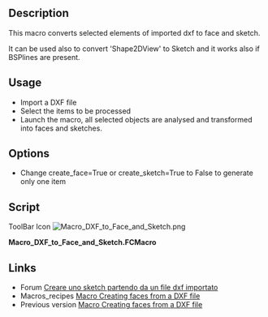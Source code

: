 <languages/>
<translate>

<!--T:1-->
{{Macro
|Name=DXF to Face and Sketch
|Icon=Macro_DXF_to_Face_and_Sketch.png
|Description=This macro create face and sketch from a DXF file.
|Author=shoogen,  easyw-fc
|Version=02.00
|Date=2017-10-23
|FCVersion=All
|Download=[https://wiki.freecad.org/images/6/6d/Macro_DXF_to_Face_and_Sketch.png ToolBar Icon]
}}

==Description== <!--T:8-->

<!--T:2-->
This macro converts selected elements of imported dxf to face and sketch.

<!--T:7-->
It can be used also to convert 'Shape2DView' to Sketch and it works also if BSPlines are present.

==Usage== <!--T:9-->

<!--T:3-->
* Import a DXF file
* Select the items to be processed
* Launch the macro, all selected objects are analysed and transformed into faces and sketches.

==Options== <!--T:10-->

<!--T:6-->
* Change create_face=True or create_sketch=True to False to generate only one item

==Script== <!--T:4-->

<!--T:11-->
ToolBar Icon [[Image:Macro_DXF_to_Face_and_Sketch.png]]

</translate>

'''Macro_DXF_to_Face_and_Sketch.FCMacro'''

{{MacroCode|code=
##    Select the items to be processed
##    Launch the macro, all selected objects are analyzed and transformed into faces and sketches.
##    change create_face=True or create_sketch=True to False to generate only one item
## todo: fix closed curves for bsplines method

import FreeCAD,Part,Path
from PathScripts import PathUtils

import sys, os
#sys.path.append('C:\Cad\Progetti_K\3D-FreeCad-tools/')
#sys.path.append(os.path.realpath(__file__)) #workaround to test OpenSCAD2DgeomMau
#import OpenSCAD2DgeomMau #OpenSCAD2Dgeom
#reload(OpenSCAD2DgeomMau)
import OpenSCAD2Dgeom

import PySide
from PySide import QtGui, QtCore


import DraftGeomUtils
import Draft
from DraftGeomUtils import geomType

create_face=True
create_sketch=True
dqd = 0.02 #discretize(QuasiDeflection=d) => gives a list of points with a maximum deflection 'd' to the edge (faster)


def clear_console():
    #clearing previous messages
    mw=FreeCADGui.getMainWindow()
    c=mw.findChild(QtGui.QPlainTextEdit, "Python console")
    c.clear()
    r=mw.findChild(QtGui.QTextEdit, "Report view")
    r.clear()

def shape2Sketch(shape):
    # replace shape.edges with arcs
    newEdges = PathUtils.cleanedges(shape.Edges,0.1)
    wire = Part.Wire([Part.Edge(i) for i in newEdges])
    sketch = Draft.makeSketch(wire,autoconstraints=True,delete=True)
    return sketch

def Discretize(shape, addToName=None):
    ##https://forum.freecad.org/viewtopic.php?f=12&t=16336#p129468
    ##Discretizes the edge and returns a list of points.
    ##The function accepts keywords as argument:
    ##discretize(Number=n) => gives a list of 'n' equidistant points
    ##discretize(QuasiNumber=n) => gives a list of 'n' quasi equidistant points (is faster than the method above)
    ##discretize(Distance=d) => gives a list of equidistant points with distance 'd'
    ##discretize(Deflection=d) => gives a list of points with a maximum deflection 'd' to the edge
    ##discretize(QuasiDeflection=d) => gives a list of points with a maximum deflection 'd' to the edge (faster)
    ##discretize(Angular=a,Curvature=c,[Minimum=m]) => gives a list of points with an angular deflection of 'a'
    ##and a curvature deflection of 'c'. Optionally a minimum number of points
    ##can be set which by default is set to 2. 

    global dqd

    # lng=(abs(FreeCAD.ActiveDocument.getObject(skt_name).Shape.BoundBox.XLength)+abs(FreeCAD.ActiveDocument.getObject(skt_name).Shape.BoundBox.YLength))
    # dv=int(dvm*lng) #discretize auto setting
    # #dv=int(0.5*lng) #discretize auto setting COARSE for testing
    # #print( dv)
    # if dv < 20:
    #     dv=20
    #b=FreeCAD.ActiveDocument.getObject(skt_name)
    #l=b.Shape.copy().discretize(dv)
    #l=b.Shape.copy().discretize(QuasiDeflection=0.02)
    l=shape.copy().discretize(QuasiDeflection=dqd)
    f=Part.makePolygon(l)
    Part.show(f)
    sh_name=FreeCAD.ActiveDocument.ActiveObject.Name
    if addToName is None:
        Draft.makeSketch(FreeCAD.ActiveDocument.ActiveObject,autoconstraints=True)
    else:
        Draft.makeSketch(FreeCAD.ActiveDocument.ActiveObject,autoconstraints=True, addTo=addToName)
    s_name=FreeCAD.ActiveDocument.ActiveObject.Name
    FreeCAD.ActiveDocument.removeObject(sh_name)
    #FreeCAD.ActiveDocument.removeObject(skt_name)
    FreeCAD.ActiveDocument.recompute() 
    return s_name
    #stop

def WireDiscretize(wire):
    ##https://forum.freecad.org/viewtopic.php?f=12&t=16336#p129468
    ##Discretizes the edge and returns a list of points.
    ##The function accepts keywords as argument:
    ##discretize(Number=n) => gives a list of 'n' equidistant points
    ##discretize(QuasiNumber=n) => gives a list of 'n' quasi equidistant points (is faster than the method above)
    ##discretize(Distance=d) => gives a list of equidistant points with distance 'd'
    ##discretize(Deflection=d) => gives a list of points with a maximum deflection 'd' to the edge
    ##discretize(QuasiDeflection=d) => gives a list of points with a maximum deflection 'd' to the edge (faster)
    ##discretize(Angular=a,Curvature=c,[Minimum=m]) => gives a list of points with an angular deflection of 'a'
    ##and a curvature deflection of 'c'. Optionally a minimum number of points
    ##can be set which by default is set to 2. 

    global dqd

    l=wire.copy().discretize(QuasiDeflection=dqd)
    f=Part.makePolygon(l)
    Part.show(f)
    sh_name=FreeCAD.ActiveDocument.ActiveObject.Name
    FreeCAD.ActiveDocument.recompute() 
    
    return sh_name
    #stop
    
    
#creating face from dxf
doc = App.ActiveDocument
clear_console()

if FreeCADGui.Selection.getSelection():

    try:
        edges=sum((obj.Shape.Edges for obj in \
        FreeCADGui.Selection.getSelection() if hasattr(obj,'Shape')),[])
        for edge in edges:
            print( "geomType ",DraftGeomUtils.geomType(edge))
        face = OpenSCAD2Dgeom.edgestofaces(edges)
        #face = OpenSCAD2DgeomMau.edgestofaces(edges)
        face.check() # reports errors
        face.fix(0,0,0)
        faceobj = doc.addObject('Part::Feature','face_%s' % "dxf")
        faceobj.Label = 'face_%s' % "dxf"
        faceobj.Shape = face
        for obj in FreeCADGui.Selection.getSelection():
            Gui.ActiveDocument.getObject(obj.Name).Visibility=False   
        #creating sketch from face from dxf
        #wires,_faces = Draft.downgrade(FreeCADGui.Selection.getSelection(),delete=False)
        if create_sketch:
            if create_face:
                wires,_faces = Draft.downgrade(faceobj,delete=False)
            else:
                wires,_faces = Draft.downgrade(faceobj,delete=True)
            if 0: #try:
                sketch = Draft.makeSketch(wires[0:1])
                sketch.Label = "Sketch_dxf"
                for wire in wires[1:]:
                    Draft.makeSketch([wire],addTo=sketch)
                for wire in wires:
                    FreeCAD.ActiveDocument.removeObject(wire.Name)
            else: #except:
                FreeCAD.Console.PrintWarning("\nConverting Bezier curves to Arcs\n")
                #FreeCAD.ActiveDocument.removeObject(FreeCAD.ActiveDocument.ActiveObject.Name)
                
                #print()
                sketchesList=[]
                #for wire in wires:
                #    for e in wire.Shape.Edges:
                #        if geomType(e) == "BSplineCurve" or geomType(e) == "BezierCurve":
                #        #if 'spline' in e.Curve:
                #            sk_name = Discretize(e)
                #            sketchesList.append(sk_name)
                #        else:
                #            sketch = Draft.makeSketch(Part.Wire(e))
                #            sketchesList.append(sketch.Name)
                #print( sketchesList)
                
                newShapeList = []
                newShapes = []
                for wire in wires:
                    for e in wire.Shape.Edges:
                        if geomType(e) == "BSplineCurve" or geomType(e) == "BezierCurve":
                        #if 'spline' in e.Curve:
                            w = Part.Wire(e)
                            w_name =WireDiscretize(w)
                            newShapeList.append(w_name)
                            wn=FreeCAD.ActiveDocument.getObject(w_name)
                            newShapes.append(wn)
                        else:
                            w = Part.Wire(e)
                            Part.show(w)
                            newShapes.append(w)
                            w_name = FreeCAD.ActiveDocument.ActiveObject.Name
                            newShapeList.append(w_name)
                            
                #print( newShapes)
                sketch = Draft.makeSketch(newShapes[0])
                FreeCAD.ActiveDocument.ActiveObject.Label="Sketch_dxf"
                for w in newShapes[1:]:
                    Draft.makeSketch([w],addTo=sketch)    
                for wire in wires:
                    FreeCAD.ActiveDocument.removeObject(wire.Name)
                for w_name in newShapeList:
                    FreeCAD.ActiveDocument.removeObject(w_name)
                
                #stop
                #WireDiscretize(wire)
                
                
                #stop
                #sk_name=FreeCAD.ActiveDocument.ActiveObject.Name
                #skObj=FreeCAD.ActiveDocument.getObject(sk_name)
                #for wire in wires[1:]:
                #    Discretize(wire.Shape,skObj)
                    
                #for wire in wires:
                #    FreeCAD.ActiveDocument.removeObject(wire.Name)
                    
                #for wire in wires[1:]:
                #    Discretize(wire.Shape,sketch)
                #for wire in wires:
                #    FreeCAD.ActiveDocument.removeObject(wire.Name)
                #for wire in wires:
                #    FreeCAD.ActiveDocument.removeObject(wire.Name)
                #sketch = shape2Sketch(face)
                #sketch = Discretize(FreeCAD.ActiveDocument.getObject(faceobj.Name).Shape)
                #sketch = Discretize(FreeCAD.ActiveDocument.getObject(f1.Name))
                
    except Part.OCCError: # Exception: #
        FreeCAD.Console.PrintError('Error in dxf %s (%s)' % (faceobj.Name,faceobj.Label)+"\n")
else:
    #FreeCAD.Console.PrintError("Select elements from dxf imported file\n")
    FreeCAD.Console.PrintWarning("Select elements from dxf imported file\n")


}}
<translate>

==Links== <!--T:12-->

<!--T:5-->
* Forum [https://forum.freecad.org/viewtopic.php?f=28&t=16686 Creare uno sketch partendo da un file dxf importato]
* Macros_recipes [https://wiki.freecad.org/index.php?title=Macros_recipes Macro Creating faces from a DXF file]
* Previous version [[Macro_Creating_faces_from_a_DXF_file|Macro Creating faces from a DXF file]]
</translate>
{{clear}}